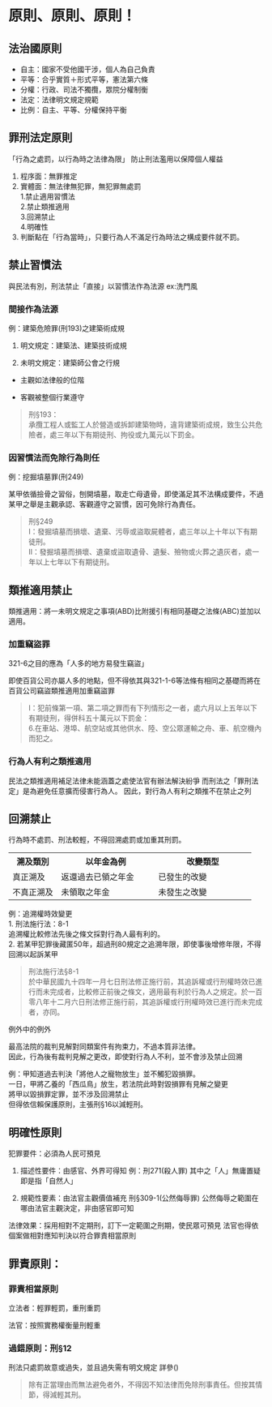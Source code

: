 # 原則、原則、原則！

## 法治國原則

- 自主：國家不受他國干涉，個人為自己負責
- 平等：合乎實質＋形式平等，憲法第六條
- 分權：行政、司法不獨攬，眾院分權制衡
- 法定：法律明文規定規範
- 比例：自主、平等、分權保持平衡

## 罪刑法定原則
「行為之處罰，以行為時之法律為限」
防止刑法濫用以保障個人權益

1. 程序面：無罪推定
2. 實體面：無法律無犯罪，無犯罪無處罰 <br>
	1.禁止適用習慣法<br>
	2.禁止類推適用<br>
	3.回溯禁止<br>
	4.明確性<br>
3. 判斷點在「行為當時」，只要行為人不滿足行為時法之構成要件就不罰。

## 禁止習慣法

與民法有別，刑法禁止「直接」以習慣法作為法源 ex:洗門風

### 間接作為法源
例：建築危險罪(刑193)之建築術成規

1. 明文規定：建築法、建築技術成規

2. 未明文規定：建築師公會之行規

  + 主觀如法律般的位階
	
  + 客觀被整個行業遵守
  
>刑§193：<br>
承攬工程人或監工人於營造或拆卸建築物時，違背建築術成規，致生公共危險者，處三年以下有期徒刑、拘役或九萬元以下罰金。

### 因習慣法而免除行為則任

例：挖掘墳墓罪(刑249)

某甲依循撿骨之習俗，刨開墳墓，取走亡母遺骨，即使滿足其不法構成要件，不過某甲之舉是主觀承認、客觀遵守之習慣，因可免除行為責任。

>刑§249<br>
I：發掘墳墓而損壞、遺棄、污辱或盜取屍體者，處三年以上十年以下有期徒刑。<br>
II：發掘墳墓而損壞、遺棄或盜取遺骨、遺髮、殮物或火葬之遺灰者，處一年以上七年以下有期徒刑。

## 類推適用禁止

類推適用：將一未明文規定之事項(ABD)比附援引有相同基礎之法條(ABC)並加以適用。

### 加重竊盜罪

321-6之目的應為「人多的地方易發生竊盜」

即使百貨公司亦屬人多的地點，但不得依其與321-1-6等法條有相同之基礎而將在百貨公司竊盜類推適用加重竊盜罪

>I：犯前條第一項、第二項之罪而有下列情形之一者，處六月以上五年以下有期徒刑，得併科五十萬元以下罰金：<br>
6.在車站、港埠、航空站或其他供水、陸、空公眾運輸之舟、車、航空機內而犯之。

### 行為人有利之類推適用

民法之類推適用補足法律未能涵蓋之處使法官有辦法解決紛爭
而刑法之「罪刑法定」是為避免任意擴而侵害行為人。
因此，對行為人有利之類推不在禁止之列

## 回溯禁止

行為時不處罰、刑法較輕，不得回溯處罰或加重其刑罰。

<table>
  <tr>
    <th style="width:20%">溯及類別 </th>
    <th style="width:40%">以年金為例</th>
    <th style="width:40%">改變類型</th>
  </tr>
  <tr>
    <td>真正溯及 </td>
    <td>返還過去已領之年金</td>
    <td>已發生的改變</td>
  </tr>
  <tr>
    <td>不真正溯及</td>
    <td>未領取之年金</td>
    <td>未發生之改變</td>
  </tr>
</table>

例：追溯權時效變更<br>
1. 刑法施行法：8-1<br>
追溯權比較修法先後之條文採對行為人最有利的。<br>
2. 若某甲犯罪後藏匿50年，超過刑80規定之追溯年限，即使事後增修年限，不得回溯以起訴某甲

>刑法施行法§8-1<br>
於中華民國九十四年一月七日刑法修正施行前，其追訴權或行刑權時效已進行而未完成者，比較修正前後之條文，適用最有利於行為人之規定。於一百零八年十二月六日刑法修正施行前，其追訴權或行刑權時效已進行而未完成者，亦同。

例外中的例外

最高法院的裁判見解對同類案件有拘束力，不過本質非法律。<br>
因此，行為後有裁判見解之更改，即使對行為人不利，並不會涉及禁止回溯<br>

例：甲知道過去判決「將他人之寵物放生」並不觸犯毀損罪。<br>
一日，甲將乙養的「西瓜鳥」放生，若法院此時對毀損罪有見解之變更<br>
將甲以毀損罪定罪，並不涉及回溯禁止<br>
但得依信賴保護原則，主張刑§16以減輕刑。

## 明確性原則
犯罪要件：必須為人民可預見

1. 描述性要件：由感官、外界可得知
  例：刑271(殺人罪)
  其中之「人」無庸置疑即是指「自然人」<br>
  
2. 規範性要素：由法官主觀價值補充
  刑§309-1(公然侮辱罪)
  公然侮辱之範圍在哪由法官主觀決定，非由感官即可知
  
法律效果：採用相對不定期刑，訂下一定範圍之刑期，使民眾可預見
法官也得依個案做相對應知判決以符合罪責相當原則

## 罪責原則：

### 罪責相當原則

立法者：輕罪輕罰，重刑重罰

法官：按照實務權衡量刑輕重

### 過錯原則：刑§12

刑法只處罰故意或過失，並且過失需有明文規定
詳參()



>除有正當理由而無法避免者外，不得因不知法律而免除刑事責任。但按其情節，得減輕其刑。
